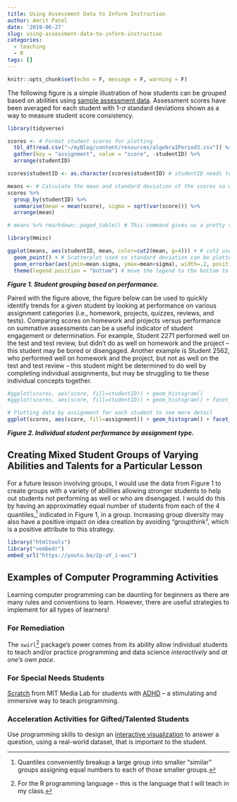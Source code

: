 ```yaml
---
title: Using Assessment Data to Inform Instruction
author: Amrit Patel
date: '2019-06-27'
slug: using-assessment-data-to-inform-instruction
categories:
  - teaching
  - R
tags: []
---
```


```r
knitr::opts_chunk$set(echo = F, message = F, warning = F)
```

The following figure is a simple illustration of how students can be grouped based on abilities using [sample assessment data](https://raw.githubusercontent.com/AmritPatel/myBlog/master/content/resources/algebra1Period3.csv). Assessment scores have been averaged for each student with 1-$\sigma$ standard deviations shown as a way to measure student score consistency.

```r
library(tidyverse)

scores <- # Format student scores for plotting
  tbl_df(read.csv("~/myBlog/content/resources/algebra1Period3.csv")) %>%
  gather(key = "assignment", value = "score", -studentID) %>%
  arrange(studentID)

scores$studentID <- as.character(scores$studentID) # studentID needs to be 'character' vs. 'integer'  for color labeling

means <- # Calculate the mean and standard deviation of the scores so we can disinguish groups
scores %>% 
  group_by(studentID) %>%
  summarise(mean = mean(score), sigma = sqrt(var(score))) %>%
  arrange(mean) 

# means %>% rmarkdown::paged_table() # This command gives us a pretty table when rendered in HTML

library(Hmisc)

ggplot(means, aes(studentID, mean, color=cut2(mean, g=4))) + # cut2 used to group 'mean' data into quantiles
  geom_point() + # Scatterplot used so standard deviation can be plotted with 'mean' data
  geom_errorbar(aes(ymin=mean-sigma, ymax=mean+sigma), width=.2, position=position_dodge(0.05)) +
  theme(legend.position = "bottom") # move the legend to the bottom to allow for wider x-axis
```
***Figure 1. Student grouping based on performance.***

Paired with the figure above, the figure below can be used to quickly identify trends for a given student by looking at performance on various assignment categories (i.e., homework, projects, quizzes, reviews, and tests). Comparing scores on homework and projects versus performance on summative assessments can be a useful indicator of student engagement or determination. For example, Student 2271 performed well on the test and test review, but didn't do as well on homework and the project -- this student may be bored or disengaged. Another example is Student 2562, who performed well on homework and the project, but not as well on the test and test review -- this student might be determined to do well by completing individual assignments, but may be struggling to tie these individual concepts together.

```r
#ggplot(scores, aes(score, fill=studentID)) + geom_histogram()
#ggplot(scores, aes(score, fill=studentID)) + geom_histogram() + facet_grid(assignment ~ .)

# Plotting data by assignment for each student to see more detail
ggplot(scores, aes(score, fill=assignment)) + geom_histogram() + facet_grid(studentID ~ .)
```
***Figure 2. Individual student performance by assignment type.***

## Creating Mixed Student Groups of Varying Abilities and Talents for a Particular Lesson

For a future lesson involving groups, I would use the data from Figure 1 to create groups with a variety of abilities allowing stronger students to help out students not performing as well or who are disengaged. I would do this by having an approximatley equal number of students from each of the 4 quantiles,[^1] indicated in Figure 1, in a group. Increasing group diversity may also have a positive impact on idea creation by avoiding "groupthink", which is a positive attribute to this strategy.

[^1]: Quantiles conveniently breakup a large group into smaller "similar" groups assigning equal numbers to each of those smaller groups.

```r
library("htmltools")
library("vembedr")
embed_url("https://youtu.be/2p-uY_i-wvc")
```

## Examples of Computer Programming Activities 

Learning computer programming can be daunting for beginners as there are many rules and conventions to learn. However, there are useful strategies to implement for all types of learners!

### For Remediation

The `swirl`[^2] package's power comes from its ability allow individual students to teach and/or practice programming and data science *interactively* and *at one's own pace*.

[^2]: For the R programming language -- this is the language that I will teach in my class.

### For Special Needs Students

[Scratch](https://scratch.mit.edu/about/) from MIT Media Lab for students with [ADHD](https://en.wikipedia.org/wiki/Attention_deficit_hyperactivity_disorder) -- a stimulating and immersive way to teach programming.

### Acceleration Activities for Gifted/Talented Students

Use programming skills to design an [interactive visualization](https://www.r-graph-gallery.com/interactive-charts/) to answer a question, using a real-world dataset, that is important to the student.